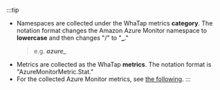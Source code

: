 :::tip

-   Namespaces are collected under the WhaTap metrics **category**. The notation format changes the Amazon Azure Monitor namespace to **lowercase** and then changes "/" to "**\_**."
    > e.g. **_azure\__**
-   Metrics are collected as the WhaTap **metrics**. The notation format is "AzureMonitorMetric.Stat."
-   For the collected Azure Monitor metrics, see [the following](https://learn.microsoft.com/ko-kr/azure/azure-monitor/essentials/metrics-supported).
::: 
